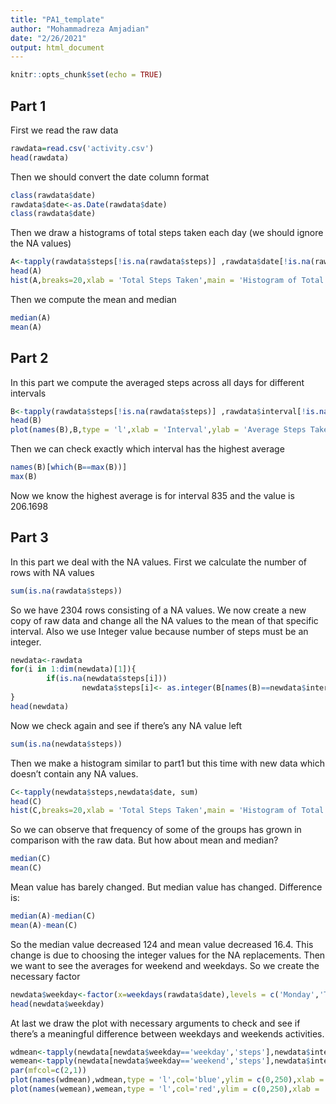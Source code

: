 ```yaml
---
title: "PA1_template"
author: "Mohammadreza Amjadian"
date: "2/26/2021"
output: html_document
---
```


```r
knitr::opts_chunk$set(echo = TRUE)
```

## Part 1

First we read the raw data

```r
rawdata=read.csv('activity.csv')
head(rawdata)
```
Then we should convert the date column format
```r
class(rawdata$date)
rawdata$date<-as.Date(rawdata$date)
class(rawdata$date)
```
Then we draw a histograms of total steps taken each day (we should ignore the NA values)
```r
A<-tapply(rawdata$steps[!is.na(rawdata$steps)] ,rawdata$date[!is.na(rawdata$steps)], sum)
head(A)
hist(A,breaks=20,xlab = 'Total Steps Taken',main = 'Histogram of Total Steps Taken Each Day')
```

Then we compute the mean and median
```r
median(A)
mean(A)
```

## Part 2
In this part we compute the averaged steps across all days for different intervals
```r
B<-tapply(rawdata$steps[!is.na(rawdata$steps)] ,rawdata$interval[!is.na(rawdata$steps)], mean)
head(B)
plot(names(B),B,type = 'l',xlab = 'Interval',ylab = 'Average Steps Taken',main = 'Averaged Steps Across All Days For Different Intervals')
```

Then we can check exactly which interval has the highest average
```r
names(B)[which(B==max(B))]
max(B)
```
Now we know the highest average is for interval 835 and the value is 206.1698

## Part 3
In this part we deal with the NA values.
First we calculate the number of rows with NA values
```r
sum(is.na(rawdata$steps))
```
So we have 2304 rows consisting of a NA values.
We now create a new copy of raw data and change all the NA values to the mean of that specific interval. Also we use Integer value because number of steps must be an integer.
```r
newdata<-rawdata
for(i in 1:dim(newdata)[1]){
        if(is.na(newdata$steps[i]))
                newdata$steps[i]<- as.integer(B[names(B)==newdata$interval[i]]) 
}
head(newdata)

```
Now we check again and see if there's any NA value left
```r
sum(is.na(newdata$steps))
```
Then we make a histogram similar to part1 but this time with new data which doesn't contain any NA values.
```r
C<-tapply(newdata$steps,newdata$date, sum)
head(C)
hist(C,breaks=20,xlab = 'Total Steps Taken',main = 'Histogram of Total Steps Taken Each Day(NA values replaced)')
```
So we can observe that frequency of some of the groups has grown in comparison with the raw data. But how about mean and median?
```r
median(C)
mean(C)
```
Mean value has barely changed. But median value has changed. Difference is:
```r
median(A)-median(C)
mean(A)-mean(C)
```
So the median value decreased 124 and mean value decreased 16.4. This change is due to choosing the integer values for the NA replacements.
Then we want to see the averages for weekend and weekdays. So we create the necessary factor
```r
newdata$weekday<-factor(x=weekdays(rawdata$date),levels = c('Monday','Tuesday','Wednesday','Thursday','Friday','Saturday','Sunday'),labels = c('weekday','weekday','weekday','weekday','weekday','weekend','weekend'))
head(newdata$weekday)
```
At last we draw the plot with necessary arguments to check and see if there's a meaningful difference between weekdays and weekends activities.
```r
wdmean<-tapply(newdata[newdata$weekday=='weekday','steps'],newdata$interval[newdata$weekday=='weekday'],mean)
wemean<-tapply(newdata[newdata$weekday=='weekend','steps'],newdata$interval[newdata$weekday=='weekend'],mean)
par(mfcol=c(2,1))
plot(names(wdmean),wdmean,type = 'l',col='blue',ylim = c(0,250),xlab = 'Interval',main = 'Average of Steps Taken for Weekdays',ylab = 'Steps Taken')
plot(names(wemean),wemean,type = 'l',col='red',ylim = c(0,250),xlab = 'Interval',main = 'Average of Steps Taken for Weekends',ylab = 'Steps Taken')
```

